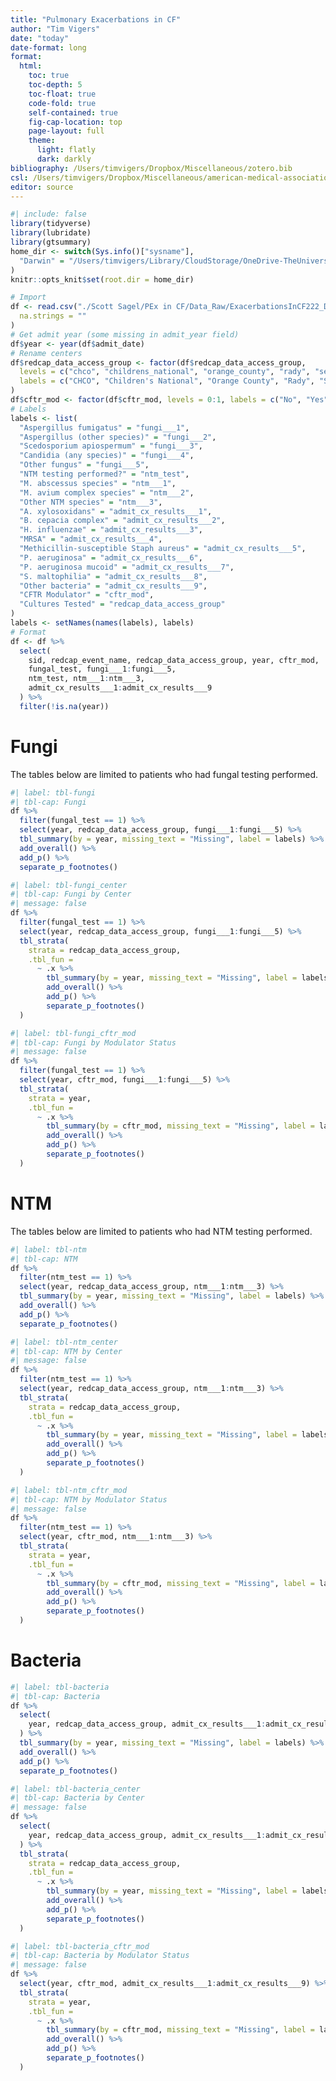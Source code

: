 ```yaml
---
title: "Pulmonary Exacerbations in CF"
author: "Tim Vigers"
date: "today"
date-format: long
format:
  html:
    toc: true
    toc-depth: 5
    toc-float: true
    code-fold: true
    self-contained: true
    fig-cap-location: top
    page-layout: full
    theme:
      light: flatly
      dark: darkly
bibliography: /Users/timvigers/Dropbox/Miscellaneous/zotero.bib
csl: /Users/timvigers/Dropbox/Miscellaneous/american-medical-association.csl
editor: source
---
```


```r
#| include: false
library(tidyverse)
library(lubridate)
library(gtsummary)
home_dir <- switch(Sys.info()["sysname"],
  "Darwin" = "/Users/timvigers/Library/CloudStorage/OneDrive-TheUniversityofColoradoDenver/Vigers/CF"
)
knitr::opts_knit$set(root.dir = home_dir)
```

```r
# Import
df <- read.csv("./Scott Sagel/PEx in CF/Data_Raw/ExacerbationsInCF222_DATA_2024-01-02_0857.csv",
  na.strings = ""
)
# Get admit year (some missing in admit_year field)
df$year <- year(df$admit_date)
# Rename centers
df$redcap_data_access_group <- factor(df$redcap_data_access_group,
  levels = c("chco", "childrens_national", "orange_county", "rady", "seattle"),
  labels = c("CHCO", "Children's National", "Orange County", "Rady", "Seattle")
)
df$cftr_mod <- factor(df$cftr_mod, levels = 0:1, labels = c("No", "Yes"))
# Labels
labels <- list(
  "Aspergillus fumigatus" = "fungi___1",
  "Aspergillus (other species)" = "fungi___2",
  "Scedosporium apiospermum" = "fungi___3",
  "Candidia (any species)" = "fungi___4",
  "Other fungus" = "fungi___5",
  "NTM testing performed?" = "ntm_test",
  "M. abscessus species" = "ntm___1",
  "M. avium complex species" = "ntm___2",
  "Other NTM species" = "ntm___3",
  "A. xylosoxidans" = "admit_cx_results___1",
  "B. cepacia complex" = "admit_cx_results___2",
  "H. influenzae" = "admit_cx_results___3",
  "MRSA" = "admit_cx_results___4",
  "Methicillin-susceptible Staph aureus" = "admit_cx_results___5",
  "P. aeruginosa" = "admit_cx_results___6",
  "P. aeruginosa mucoid" = "admit_cx_results___7",
  "S. maltophilia" = "admit_cx_results___8",
  "Other bacteria" = "admit_cx_results___9",
  "CFTR Modulator" = "cftr_mod",
  "Cultures Tested" = "redcap_data_access_group"
)
labels <- setNames(names(labels), labels)
# Format
df <- df %>%
  select(
    sid, redcap_event_name, redcap_data_access_group, year, cftr_mod,
    fungal_test, fungi___1:fungi___5,
    ntm_test, ntm___1:ntm___3,
    admit_cx_results___1:admit_cx_results___9
  ) %>%
  filter(!is.na(year))
```

# Fungi

The tables below are limited to patients who had fungal testing performed.

```r
#| label: tbl-fungi
#| tbl-cap: Fungi
df %>%
  filter(fungal_test == 1) %>%
  select(year, redcap_data_access_group, fungi___1:fungi___5) %>%
  tbl_summary(by = year, missing_text = "Missing", label = labels) %>%
  add_overall() %>%
  add_p() %>%
  separate_p_footnotes()
```

```r
#| label: tbl-fungi_center
#| tbl-cap: Fungi by Center
#| message: false
df %>%
  filter(fungal_test == 1) %>%
  select(year, redcap_data_access_group, fungi___1:fungi___5) %>%
  tbl_strata(
    strata = redcap_data_access_group,
    .tbl_fun =
      ~ .x %>%
        tbl_summary(by = year, missing_text = "Missing", label = labels) %>%
        add_overall() %>%
        add_p() %>%
        separate_p_footnotes()
  )
```

```r
#| label: tbl-fungi_cftr_mod
#| tbl-cap: Fungi by Modulator Status
#| message: false
df %>%
  filter(fungal_test == 1) %>%
  select(year, cftr_mod, fungi___1:fungi___5) %>%
  tbl_strata(
    strata = year,
    .tbl_fun =
      ~ .x %>%
        tbl_summary(by = cftr_mod, missing_text = "Missing", label = labels) %>%
        add_overall() %>%
        add_p() %>%
        separate_p_footnotes()
  )
```

# NTM

The tables below are limited to patients who had NTM testing performed.

```r
#| label: tbl-ntm
#| tbl-cap: NTM
df %>%
  filter(ntm_test == 1) %>%
  select(year, redcap_data_access_group, ntm___1:ntm___3) %>%
  tbl_summary(by = year, missing_text = "Missing", label = labels) %>%
  add_overall() %>%
  add_p() %>%
  separate_p_footnotes()
```

```r
#| label: tbl-ntm_center
#| tbl-cap: NTM by Center
#| message: false
df %>%
  filter(ntm_test == 1) %>%
  select(year, redcap_data_access_group, ntm___1:ntm___3) %>%
  tbl_strata(
    strata = redcap_data_access_group,
    .tbl_fun =
      ~ .x %>%
        tbl_summary(by = year, missing_text = "Missing", label = labels) %>%
        add_overall() %>%
        add_p() %>%
        separate_p_footnotes()
  )
```

```r
#| label: tbl-ntm_cftr_mod
#| tbl-cap: NTM by Modulator Status
#| message: false
df %>%
  filter(ntm_test == 1) %>%
  select(year, cftr_mod, ntm___1:ntm___3) %>%
  tbl_strata(
    strata = year,
    .tbl_fun =
      ~ .x %>%
        tbl_summary(by = cftr_mod, missing_text = "Missing", label = labels) %>%
        add_overall() %>%
        add_p() %>%
        separate_p_footnotes()
  )
```

# Bacteria

```r
#| label: tbl-bacteria
#| tbl-cap: Bacteria
df %>%
  select(
    year, redcap_data_access_group, admit_cx_results___1:admit_cx_results___9
  ) %>%
  tbl_summary(by = year, missing_text = "Missing", label = labels) %>%
  add_overall() %>%
  add_p() %>%
  separate_p_footnotes()
```

```r
#| label: tbl-bacteria_center
#| tbl-cap: Bacteria by Center
#| message: false
df %>%
  select(
    year, redcap_data_access_group, admit_cx_results___1:admit_cx_results___9
  ) %>%
  tbl_strata(
    strata = redcap_data_access_group,
    .tbl_fun =
      ~ .x %>%
        tbl_summary(by = year, missing_text = "Missing", label = labels) %>%
        add_overall() %>%
        add_p() %>%
        separate_p_footnotes()
  )
```

```r
#| label: tbl-bacteria_cftr_mod
#| tbl-cap: Bacteria by Modulator Status
#| message: false
df %>%
  select(year, cftr_mod, admit_cx_results___1:admit_cx_results___9) %>%
  tbl_strata(
    strata = year,
    .tbl_fun =
      ~ .x %>%
        tbl_summary(by = cftr_mod, missing_text = "Missing", label = labels) %>%
        add_overall() %>%
        add_p() %>%
        separate_p_footnotes()
  )
```
